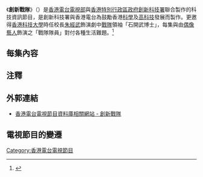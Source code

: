{{primarysources|time=2010-11-25T12:13:49+00:00}}
{{Expand|time=2015-08-16T08:20:15+00:00}}
{{香港電台電視節目
|中文節目名=創新戰隊
|英文節目名={{lang|en|Techno Frontier}}
|監製=[[張健華|張健華]]
|編導=
|製作統籌=
|助理編導=
|編劇=
|語言=[[香港粵語|香港粵語]]
|集數=10
|類型=科技資訊
|製作公司=[[香港電台電視部|香港電台電視部]]<br/>[[香港特別行政區政府|香港特別行政區政府]][[創新科技署|創新科技署]]
|翡翠台首播日期=2008年10月1日-12月3日
|翡翠台首播時間=逢星期三 19:00-19:30 (連廣告)
}}
《'''創新戰隊'''》（{{lang-en|'''Techno Frontier'''}}）是[[香港電台電視部|香港電台電視部]]與[[香港特別行政區政府|香港特別行政區政府]][[創新科技署|創新科技署]]聯合製作的科技資訊節目，是創新科技署與香港電台為鼓勵香港[[科學|科學]]及[[高科技|高科技]]發展而製作。更邀得[[香港科技大學|香港科技大學]]時任校長[[朱經武|朱經武]]飾演劇中[[超級戰隊系列|戰隊]]領袖「石開武博士」，每集與由[[偶像藝人|偶像藝人]]飾演之「戰隊隊員」對付各種生活難題。<ref>{{Cite web |url=http://www.rthk.org.hk/press/chi/20080924_66_121996.html |title=存档副本 |accessdate=2010-11-25 |archive-date=2016-03-04 |archive-url=https://web.archive.org/web/20160304113107/http://www.rthk.org.hk/press/chi/20080924_66_121996.html |dead-url=no }}</ref>

==每集內容==

==注釋==
<references />

==外郭連結==
*[http://app1.rthk.org.hk/php/tvarchivecatalog/episode.php?progid=588&tvcat=4 香港電台電視節目資料庫相關網站 - 創新戰隊]

==電視節目的變遷==
{{電視節目的變遷
|電視台={{HK}}[[無綫電視|無綫電視]][[翡翠台|翡翠台]]
|播放檔次=星期三 19:00-19:30 時段
|上一節目=[[大唐西遊記_(無綫電視)|大唐西遊記]]<br/>(2008.08.27 - 2008.09.24)
|節目名稱=創新戰隊 (港台節目)<br/>(2008.10.01 - 2008.12.03)
|下一節目=[[香港歷史系列|香港歷史系列]] (港台節目)<br/>(2008.12.10 - 2009.02.04)
}}

[[Category:香港電台電視節目|Category:香港電台電視節目]]